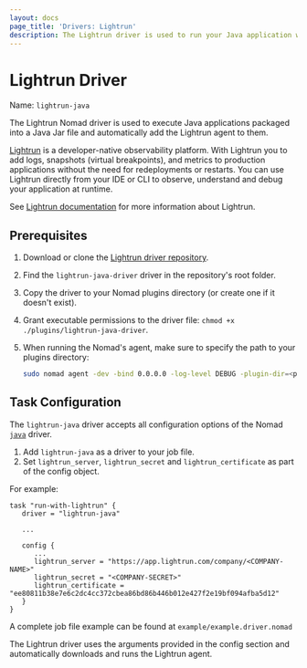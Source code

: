 ```yaml
---
layout: docs
page_title: 'Drivers: Lightrun'
description: The Lightrun driver is used to run your Java application with Lightrun.
---
```


# Lightrun Driver

Name: `lightrun-java`

The Lightrun Nomad driver is used to execute Java applications packaged into a Java Jar file and automatically add the Lightrun agent to them.

[Lightrun](https://www.lightrun.com) is a developer-native observability platform. With Lightrun you to add logs, snapshots (virtual breakpoints), and metrics to production applications without the need for redeployments or restarts. You can use Lightrun directly from your IDE or CLI to observe, understand and debug your application at runtime.

See [Lightrun documentation](https://docs.lightrun.com/) for more information about Lightrun.

## Prerequisites

1. Download or clone the [Lightrun driver repository](https://github.com/lightrun-platform/lightrun-n-nomad).
1. Find the `lightrun-java-driver` driver in the repository's root folder.
1. Copy the driver to your Nomad plugins directory (or create one if it doesn't exist).
1. Grant executable permissions to the driver file: `chmod +x ./plugins/lightrun-java-driver`.
1. When running the Nomad's agent, make sure to specify the path to your plugins directory:

    ```sh
    sudo nomad agent -dev -bind 0.0.0.0 -log-level DEBUG -plugin-dir=<path_to_plugins_directory>
    ```

## Task Configuration

The `lightrun-java` driver accepts all configuration options of the Nomad [`java`](https://www.nomadproject.io/docs/drivers/java) driver.

1. Add `lightrun-java` as a driver to your job file.
1. Set `lightrun_server`, `lightrun_secret` and `lightrun_certificate` as part of the config object.

For example:

```hcl
task "run-with-lightrun" {
   driver = "lightrun-java"

   ...

   config {
      ...
      lightrun_server = "https://app.lightrun.com/company/<COMPANY-NAME>"
      lightrun_secret = "<COMPANY-SECRET>"
      lightrun_certificate = "ee80811b38e7e6c2dc4cc372cbea86bd86b446b012e427f2e19bf094afba5d12"
   }
}
```

A complete job file example can be found at `example/example.driver.nomad`

The Lightrun driver uses the arguments provided in the config section and automatically downloads and runs the Lightrun agent.
